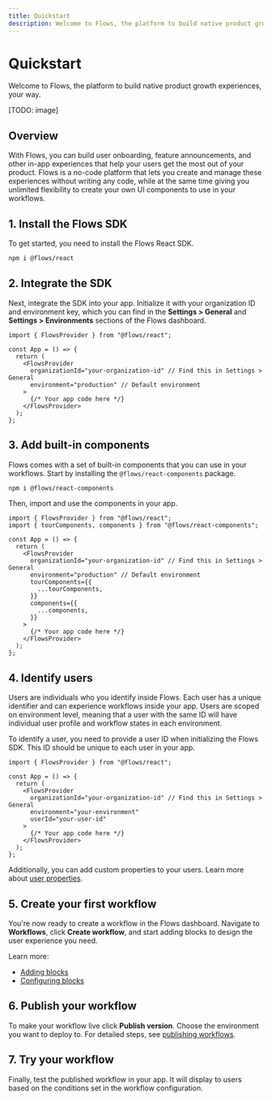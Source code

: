 ```yaml
---
title: Quickstart
description: Welcome to Flows, the platform to build native product growth experiences, your way.
---
```


# Quickstart

Welcome to Flows, the platform to build native product growth experiences, your way.

[TODO: image]

## Overview

With Flows, you can build user onboarding, feature announcements, and other in-app experiences that help your users get the most out of your product. Flows is a no-code platform that lets you create and manage these experiences without writing any code, while at the same time giving you unlimited flexibility to create your own UI components to use in your workflows.

## 1. Install the Flows SDK

To get started, you need to install the Flows React SDK.

```sh npm2yarn
npm i @flows/react
```

## 2. Integrate the SDK

Next, integrate the SDK into your app. Initialize it with your organization ID and environment key, which you can find in the **Settings > General** and **Settings > Environments** sections of the Flows dashboard.

```tsx filename="layout.tsx"
import { FlowsProvider } from "@flows/react";

const App = () => {
  return (
    <FlowsProvider
      organizationId="your-organization-id" // Find this in Settings > General
      environment="production" // Default environment
    >
      {/* Your app code here */}
    </FlowsProvider>
  );
};
```

## 3. Add built-in components

Flows comes with a set of built-in components that you can use in your workflows. Start by installing the `@flows/react-components` package.

```sh npm2yarn
npm i @flows/react-components
```

Then, import and use the components in your app.

```tsx filename="layout.tsx" {2, 9-14}
import { FlowsProvider } from "@flows/react";
import { tourComponents, components } from "@flows/react-components";

const App = () => {
  return (
    <FlowsProvider
      organizationId="your-organization-id" // Find this in Settings > General
      environment="production" // Default environment
      tourComponents={{
        ...tourComponents,
      }}
      components={{
        ...components,
      }}
    >
      {/* Your app code here */}
    </FlowsProvider>
  );
};
```

## 4. Identify users

Users are individuals who you identify inside Flows. Each user has a unique identifier and can experience workflows inside your app. Users are scoped on environment level, meaning that a user with the same ID will have individual user profile and workflow states in each environment.

To identify a user, you need to provide a user ID when initializing the Flows SDK. This ID should be unique to each user in your app.

```tsx filename="layout.tsx" {8}
import { FlowsProvider } from "@flows/react";

const App = () => {
  return (
    <FlowsProvider
      organizationId="your-organization-id" // Find this in Settings > General
      environment="your-environment"
      userId="your-user-id"
    >
      {/* Your app code here */}
    </FlowsProvider>
  );
};
```

Additionally, you can add custom properties to your users. Learn more about [user properties](/users/properties).

## 5. Create your first workflow

You're now ready to create a workflow in the Flows dashboard. Navigate to **Workflows**, click **Create workflow**, and start adding blocks to design the user experience you need.

Learn more:

- [Adding blocks](/workflows/adding-blocks)
- [Configuring blocks](/workflows/configuring-blocks)

## 6. Publish your workflow

To make your workflow live click **Publish version**. Choose the environment you want to deploy to. For detailed steps, see [publishing workflows](/workflows/publishing-workflows).

## 7. Try your workflow

Finally, test the published workflow in your app. It will display to users based on the conditions set in the workflow configuration.
